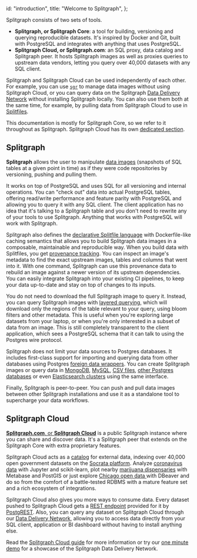   id: "introduction",
  title: "Welcome to Splitgraph",
};

Splitgraph consists of two sets of tools.

  * **Splitgraph, or Splitgraph Core**: a tool for building, versioning and querying reproducible datasets. It's inspired by Docker and Git, built with PostgreSQL and integrates with anything that uses PostgreSQL.
  * **Splitgraph Cloud, or Splitgraph.com**: an SQL proxy, data catalog and Splitgraph peer. It hosts Splitgraph images as well as proxies queries to upstream data vendors, letting you query over 40,000 datasets with any SQL client.

Splitgraph and Splitgraph Cloud can be used independently of each other. For example, you can use [`sgr`](../architecture/sgr-client) to manage data images without using Splitgraph Cloud, or you can query data on the Splitgraph [Data Delivery Network](../splitgraph-cloud/data-delivery-network) without installing Splitgraph locally. You can also use them both at the same time, for example, by pulling data from Splitgraph Cloud to use in [Splitfiles](../concepts/splitfiles).

This documentation is mostly for Splitgraph Core, so we refer to it throughout as Splitgraph. Splitgraph Cloud has its own [dedicated section](../splitgraph-cloud/introduction).

## Splitgraph

**Splitgraph** allows the user to manipulate [data images](../concepts/images) (snapshots of SQL tables at a given point in time) as if they
were code repositories by versioning, pushing and pulling them.

It works on top of PostgreSQL and uses SQL for all versioning and internal operations. You can "check out" data into actual PostgreSQL tables, offering read/write performance and feature parity with PostgreSQL and allowing you to query it with any SQL client. The client application has no idea that it's talking to a Splitgraph table and you don't need to rewrite any of your tools to use Splitgraph. Anything that works with PostgreSQL will work with Splitgraph.

Splitgraph also defines the [declarative Splitfile language](../concepts/splitfiles) with Dockerfile-like caching semantics that allows you to build Splitgraph data images in a composable, maintainable and reproducible way. When you build data with Splitfiles, you get [provenance tracking](../working-with-data/inspecting-provenance). You can inspect an image's metadata to find the exact upstream images, tables and columns that went into it. With one command, Splitgraph can use this provenance data to rebuild an image against a newer version of its upstream dependencies. You can easily integrate Splitgraph into your existing CI pipelines, to keep your data up-to-date and stay on top of changes to its inputs.

You do not need to download the full Splitgraph image to query it. Instead, you can query Splitgraph images with [layered querying](../large-datasets/layered-querying), which will download only the regions of the table relevant to your query, using bloom filters and other metadata. This is useful when you're exploring large datasets from your laptop, or when you're only interested in a subset of data from an image. This is still completely transparent to the client application, which sees a PostgreSQL schema that it can talk to using the Postgres wire protocol.

Splitgraph does not limit your data sources to Postgres databases. It includes first-class support for importing and querying data from other databases using Postgres [foreign data wrappers](../ingesting-data/foreign-data-wrappers/introduction). You can create Splitgraph images or query data in [MongoDB](../ingesting-data/foreign-data-wrappers/load-mongo-collections),
[MySQL](../ingesting-data/foreign-data-wrappers/load-mysql-tables),
[CSV files](../ingesting-data/load-csv-files), [other Postgres databases](../ingesting-data/foreign-data-wrappers/load-postgres-tables) or even [Elasticsearch clusters](../ingesting-data/foreign-data-wrappers/load-elasticsearch-index) using the same interface.

Finally, Splitgraph is peer-to-peer. You can push and pull data images between other Splitgraph installations and use it as a standalone tool to supercharge your data workflows.

## Splitgraph Cloud

[**Splitgraph.com**, or **Splitgraph Cloud**](../splitgraph-cloud/introduction) is a public Splitgraph instance where you can share and discover data. It's a Splitgraph peer that extends on the Splitgraph Core with extra proprietary features.

Splitgraph Cloud acts as a [catalog](https://www.splitgraph.com/explore) for external data, indexing over 40,000 open government datasets on the [Socrata platform](https://www.tylertech.com/products/socrata). Analyze [coronavirus data](https://www.splitgraph.com/cdc-gov/provisional-covid19-death-counts-by-sex-age-and-9bhg-hcku) with Jupyter and scikit-learn, plot nearby [marijuana dispensaries](https://www.splitgraph.com/colorado-gov/licensed-marijuana-businesses-in-colorado-sqs8-2un5) with Metabase and PostGIS or just explore [Chicago open data ](https://www.splitgraph.com/docs/ingesting-data/socrata) with DBeaver and do so from the comfort of a battle-tested RDBMS with a mature feature set and a rich ecosystem of integrations.

Splitgraph Cloud also gives you more ways to consume data. Every dataset pushed to Splitgraph Cloud gets a [REST endpoint](../splitgraph-cloud/publish-rest-api) provided for it by [PostgREST](https://postgrest.org/en/latest/). Also, you can query any dataset on Splitgraph Cloud through our [Data Delivery Network](../splitgraph-cloud/data-delivery-network), allowing you to access data directly from your SQL client, application or BI dashboard without having to install anything else.

Read the [Splitgraph Cloud guide](../splitgraph-cloud/introduction) for more information or try our [one minute demo](one-minute-demo) for a showcase of the Splitgraph Data Delivery Network.
